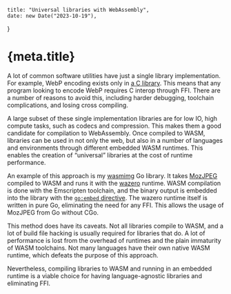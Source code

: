 	title: "Universal libraries with WebAssembly",
	date: new Date("2023-10-19"),
}


# {meta.title}

A lot of common software utilities have just a single library implementation. For example, WebP encoding exists only in [a C library](https://chromium.googlesource.com/webm/libwebp). This means that any program looking to encode WebP requires C interop through FFI. There are a number of reasons to avoid this, including harder debugging, toolchain complications, and losing cross compiling.

A large subset of these single implementation libraries are for low IO, high compute tasks, such as codecs and compression. This makes them a good candidate for compilation to WebAssembly. Once compiled to WASM, libraries can be used in not only the web, but also in a number of languages and environments through different embedded WASM runtimes. This enables the creation of “universal” libraries at the cost of runtime performance.

An example of this approach is my [wasmimg](https://github.com/yklcs/wasmimg) Go library. It takes [MozJPEG](https://github.com/mozilla/mozjpeg) compiled to WASM and runs it with the [wazero](https://github.com/tetratelabs/wazero) runtime. WASM compilation is done with the Emscripten toolchain, and the binary output is embedded into the library with the [`go:embed` directive](https://pkg.go.dev/embed). The wazero runtime itself is written in pure Go, eliminating the need for any FFI. This allows the usage of MozJPEG from Go without CGo.

This method does have its caveats. Not all libraries compile to WASM, and a lot of build file hacking is usually required for libraries that do. A lot of performance is lost from the overhead of runtimes and the plain immaturity of WASM toolchains. Not many languages have their own native WASM runtime, which defeats the purpose of this approach.

Nevertheless, compiling libraries to WASM and running in an embedded runtime is a viable choice for having language-agnostic libraries and eliminating FFI.
